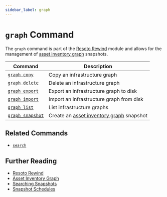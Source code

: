 ```yaml
---
sidebar_label: graph
---
```


# `graph` Command

The `graph` command is part of the [Resoto Rewind](/rewind) module and allows for the management of [asset inventory graph](../../../concepts/asset-inventory-graph/index.mdx) snapshots.

| Command                            | Description                                                                                   |
| ---------------------------------- | --------------------------------------------------------------------------------------------- |
| [`graph copy`](./copy.mdx)         | Copy an infrastructure graph                                                                  |
| [`graph delete`](./delete.mdx)     | Delete an infrastructure graph                                                                |
| [`graph export`](./export.mdx)     | Export an infrastructure graph to disk                                                        |
| [`graph import`](./import.mdx)     | Import an infrastructure graph from disk                                                      |
| [`graph list`](./list.mdx)         | List infrastructure graphs                                                                    |
| [`graph snapshot`](./snapshot.mdx) | Create an [asset inventory graph](../../../concepts/asset-inventory-graph/index.mdx) snapshot |

## Related Commands

- [`search`](../search.mdx)

## Further Reading

- [Resoto Rewind](/rewind)
- [Asset Inventory Graph](../../../concepts/asset-inventory-graph/index.mdx)
- [Searching Snapshots](../../search/index.mdx#searching-snapshots)
- [Snapshot Schedules](../../configuration/core.mdx#snapshot-schedules)
